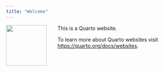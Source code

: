 ```yaml
---
title: "Welcome"
---
```


![](images/rstudio-logo.png){style="float:left; padding-right:30px" width="111"}This is a Quarto website.

To learn more about Quarto websites visit <https://quarto.org/docs/websites>.

